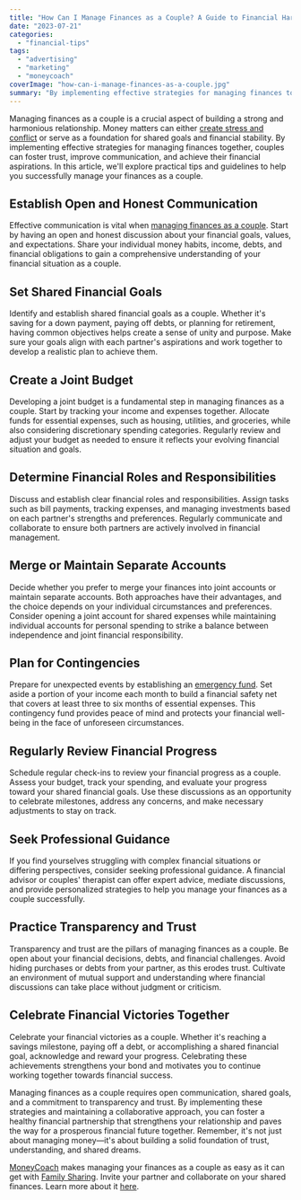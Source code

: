 ```yaml
---
title: "How Can I Manage Finances as a Couple? A Guide to Financial Harmony"
date: "2023-07-21"
categories: 
  - "financial-tips"
tags: 
  - "advertising"
  - "marketing"
  - "moneycoach"
coverImage: "how-can-i-manage-finances-as-a-couple.jpg"
summary: "By implementing effective strategies for managing finances together, couples can foster trust, improve communication, and achieve their financial aspirations."
---
```

Managing finances as a couple is a crucial aspect of building a strong and harmonious relationship. Money matters can either [create stress and conflict](/blog/are-money-topics-causing-issues-in-your-love-life) or serve as a foundation for shared goals and financial stability. By implementing effective strategies for managing finances together, couples can foster trust, improve communication, and achieve their financial aspirations. In this article, we'll explore practical tips and guidelines to help you successfully manage your finances as a couple.

## Establish Open and Honest Communication
Effective communication is vital when [managing finances as a couple](/blog/why-managing-finances-as-a-couple-can-improve-your-relationship). Start by having an open and honest discussion about your financial goals, values, and expectations. Share your individual money habits, income, debts, and financial obligations to gain a comprehensive understanding of your financial situation as a couple.

## Set Shared Financial Goals
Identify and establish shared financial goals as a couple. Whether it's saving for a down payment, paying off debts, or planning for retirement, having common objectives helps create a sense of unity and purpose. Make sure your goals align with each partner's aspirations and work together to develop a realistic plan to achieve them.

## Create a Joint Budget
Developing a joint budget is a fundamental step in managing finances as a couple. Start by tracking your income and expenses together. Allocate funds for essential expenses, such as housing, utilities, and groceries, while also considering discretionary spending categories. Regularly review and adjust your budget as needed to ensure it reflects your evolving financial situation and goals.

## Determine Financial Roles and Responsibilities
Discuss and establish clear financial roles and responsibilities. Assign tasks such as bill payments, tracking expenses, and managing investments based on each partner's strengths and preferences. Regularly communicate and collaborate to ensure both partners are actively involved in financial management.

## Merge or Maintain Separate Accounts
Decide whether you prefer to merge your finances into joint accounts or maintain separate accounts. Both approaches have their advantages, and the choice depends on your individual circumstances and preferences. Consider opening a joint account for shared expenses while maintaining individual accounts for personal spending to strike a balance between independence and joint financial responsibility.

## Plan for Contingencies
Prepare for unexpected events by establishing an [emergency fund](/blog/how-to-establish-financial-goals). Set aside a portion of your income each month to build a financial safety net that covers at least three to six months of essential expenses. This contingency fund provides peace of mind and protects your financial well-being in the face of unforeseen circumstances.

## Regularly Review Financial Progress
Schedule regular check-ins to review your financial progress as a couple. Assess your budget, track your spending, and evaluate your progress toward your shared financial goals. Use these discussions as an opportunity to celebrate milestones, address any concerns, and make necessary adjustments to stay on track.

## Seek Professional Guidance
If you find yourselves struggling with complex financial situations or differing perspectives, consider seeking professional guidance. A financial advisor or couples' therapist can offer expert advice, mediate discussions, and provide personalized strategies to help you manage your finances as a couple successfully.

## Practice Transparency and Trust
Transparency and trust are the pillars of managing finances as a couple. Be open about your financial decisions, debts, and financial challenges. Avoid hiding purchases or debts from your partner, as this erodes trust. Cultivate an environment of mutual support and understanding where financial discussions can take place without judgment or criticism.

## Celebrate Financial Victories Together
Celebrate your financial victories as a couple. Whether it's reaching a savings milestone, paying off a debt, or accomplishing a shared financial goal, acknowledge and reward your progress. Celebrating these achievements strengthens your bond and motivates you to continue working together towards financial success.

Managing finances as a couple requires open communication, shared goals, and a commitment to transparency and trust. By implementing these strategies and maintaining a collaborative approach, you can foster a healthy financial partnership that strengthens your relationship and paves the way for a prosperous financial future together. Remember, it's not just about managing money—it's about building a solid foundation of trust, understanding, and shared dreams.

[MoneyCoach](/) makes managing your finances as a couple as easy as it can get with [Family Sharing](/guides/how-to-activate-family-sync). Invite your partner and collaborate on your shared finances. Learn more about it [here](/guides/how-to-share-apple-card-transactions-with-your-partner).